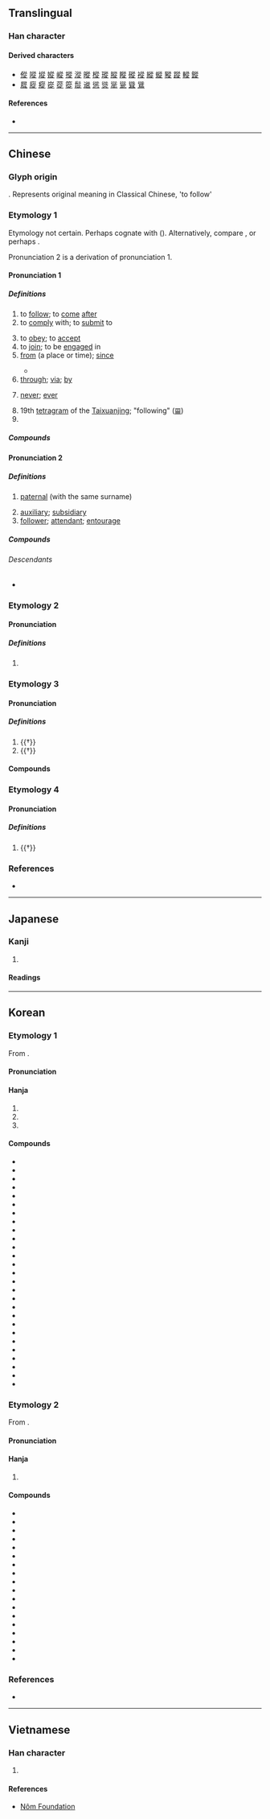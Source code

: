 {{also|从|従}}
{{character info}}
==Translingual==
{{Han simplified forms|從|従|从}}

===Han character===
{{Han char|rn=60|rad=彳|as=08|sn=11|four=28281|canj=HOOOO|ids=⿰彳⿱从龰}}

====Derived characters====
* [[傱]] [[㗰]] [[㙡]] [[㜡]] [[嵷]] [[摐]] [[漎]] [[暰]] [[樅]] [[瑽]] [[䐫]] [[瞛]] [[磫]] [[䙕]] [[縱]] [[䗥]] [[豵]] [[蹤]] [[䡮]] [[鏦]]
* [[㞞]] [[㢔]] [[瘲]] [[嵸]] [[蓯]] [[篵]] [[䰌]] [[䢨]] [[慫]] [[熧]] [[㹐]] [[㼻]] [[聳]] [[䳷]]

====References====
* {{Han ref|kx=0368.180|dkj=10152|dj=0692.140|hdz=20829.120|uh=5F9E|ud=24478|bh=B171|bd=45425}}

----

==Chinese==
{{zh-forms|s=从|alt=从,𠚪,従,𬽡}}

===Glyph origin===
{{Han etym}}
{{Han compound|辵|从|t1=walk|t2=follow|ls=ic}}. Represents original meaning in Classical Chinese, 'to follow'

===Etymology 1===
Etymology not certain. Perhaps cognate with {{cog|bo|རྫོང་བ||to dispatch; to dismiss}} ({{zh-ref|Schuessler, 2007}}). Alternatively, compare {{cog|bo|སྟོངས་པ||to accompany}}, or perhaps {{och-l|送|to escort; to send}}.

Pronunciation 2 is a derivation of pronunciation 1.

====Pronunciation 1====
{{zh-pron
|m=cóng
|m-s=cong2
|dg=цун1
|c=cung4
|c-t=
|g=
|h=pfs=chhiùng
|j=cung1
|mb=
|md=cṳ̀ng
|mn=tw,xm,zz:chêng/chn̂g/chiông
|mn_note=chêng, chn̂g - vernacular, chiông - literary
|mn-t=cong5
|w=3zon
|x=zong2
|mc=1
|oc=1,2
|ma=y
|cat=v,prep,adv,n,pn
}}

=====Definitions=====
{{zh-hanzi}}

# to [[follow]]; to [[come]] [[after]]
# to [[comply]] with; to [[submit]] to
#: {{zh-x|差點 就 從 了 他 了！|(I) nearly '''gave in''' to him (and became his girlfriend). {{q|slang}}}}
# to [[obey]]; to [[accept]]
# to [[join]]; to be [[engage]]d in
# [[from]] (a place or time); [[since]]
#: {{zh-x|他 從 中國 來。|He comes '''from''' China.}}
#: {{zh-x|你 是 從 哪 個 國家 來 的？|Where are you '''from'''? (Which country are you '''from'''?)}}
#: {{zh-x|我們 只 能 從 我們 的 錯誤 中 學習。|We can learn only '''from''' our mistakes.}}
#: {{zh-x|我 每 天 都 從 郵局 經過。|I go '''past''' the post-office every day.}}
#: {{zh-x|這 家 店 從 早上 9 點 開 到 晚上 6 點。|This shop is open '''from''' 9 a.m. to 6 p.m.}}
#: {{zh-x|我們 從 小學 三 年級 就是 朋友 了。|We have been friends '''since''' the third grade.}}
#* {{zh-x|賣：出 物 貨 也。從 出 從 買。|{{l|zh|賣}}: To put something out and sell it. Derived from {{l|zh|出}} and {{l|zh|買}}.|ref=Shuowen}}
# [[through]]; [[via]]; [[by]]
#: {{zh-x|一 陣 清風 從 窗口 吹 來。|A cool breeze came in '''through''' the window.}}
# {{lb|zh|followed by negative}} [[never]]; [[ever]]
#: {{zh-x|我 以前 '''從沒''' 見 過 她。|I have '''never''' seen her before}}
#: {{zh-x|我 '''從不''' 違約。|I '''never''' break my promise.}}
# 19th [[tetragram]] of the [[Taixuanjing]]; "following" ([[𝌘]])
# {{surname|zh}}

=====Compounds=====
{{zh-der|從業人員|力不從願|從先|從未|從頭|屈己從人|惟命是從|奉從|從井救人|事從|三從|各從其志|從頭到腳|從嚴|允從|品從|一從|從長計議|從流|從中作梗|從諫如流|何去何從|名從主人|便宜從事|從良|從頭至尾|從古至今|從人|從坐|悲從中來|善善從長|從格|從政|從一以終|何從|從此|從屬|惡惡從短|從而|從輕發落|不從|從新|喜從天降|從天而下|從龍|從風|從頭到尾|從速|從軍|從缺|從簡|從祀|從權|從業員|從打|從戎|從心所欲|從影|從師|從小|從寬發落|從寬|從嫁|從始至終|從天而降|從善若流|從商|從吉|從前|從初|從公|從優|從價稅|從俗|從來|從何說起|從令如流|從今以後|從一而終|一切從簡|弭從|屈從|信從|從命|從善如流|從實招來|寧死不從|從頭再來|從事|奴從|從風而靡|廣德從橋|夫死從子|天下從風|三從四德|從中斡旋|密勿從事|唯命是從|唯利是從|四德三從|冒昧從事|去邪從正|從俗就簡|天從人願|力不從心|不敢從命|先從隗始|依從|投筆從戎|景從|朋從|枵腹從公|應天從民|應天從人|無從下手|禍從口出|應天從物|打從|服從|禍從天降|捨己從人|省煩從簡|相類相從|相從|改過從善|無從|病從口入|河伯從事|改惡從善|景從雲合|抵死不從|擇善而從|無所適從|溯流從源|棄邪從正|盲從|木蘭從軍|斷難從命|曲從|景從雲集|文從字順|改過從新|言從計行|風行草從|順從|風從響應|過從|言行計從|軍法從事|自從|言聽行從|舍正從邪|隔從|負笈從師|賓從|面從|苟容曲從|適從|馬虎從事|道近易從|風從|靡然從風|笑罵從汝|非類相從|青州從事|聽從|降心相從|阿意曲從|草偃風從|遵從|言聽計從|跟從|過從甚密|資從|言從計納|舍短從長|舍己從人}}

====Pronunciation 2====
{{zh-pron
|m=cóng,zòng,2nb=Taiwan
|c=zung6
|h=
|mn=chiōng
|w=
|mc=3
|oc=3
|ma=y
|cat=n,a
}}

=====Definitions=====
{{zh-hanzi}}

# {{lb|zh|of relatives}} [[paternal]] (with the same surname)
#: {{zh-x|從兄|paternal male cousin elder than oneself with the same surname}}
# [[auxiliary]]; [[subsidiary]]
# [[follower]]; [[attendant]]; [[entourage]]

=====Compounds=====
{{zh-der|fold=1|不分主從|從父|從子|從吏|儀從|主從架構|僕從|傔從|從犯|從母|從官|從兄弟|從伯|嬪從|侍從|從者|從弟|從法|從罰|從兄|從刑|其從如雲|從女|主從|扈從|祗從|欲不可從|輕車簡從|雞尸牛從|脅從|輕裝簡從|衛從|義從|隨從|騎從|輿從|首從|賢從|群從|部從|騶從|護從}}

======Descendants======
* {{desc|ko|종|t=servant; slave|bor=1}}

===Etymology 2===

====Pronunciation====
{{zh-pron
|m=cóng,cōng,2nb=Taiwan
|c=sung1,cung1
|h=
|mn=chhiong
|mn_note=literary reading
|w=1tshon
|mc=2
|oc=n,1
|ma=y
|cat=
}}

=====Definitions=====
{{zh-hanzi}}

# {{zh-only used in|從容|[[calm]]; [[at ease]]}}

===Etymology 3===
====Pronunciation====
{{zh-pron
|m=zòng,zōng,2nb=Taiwan
|c=zung1,zung3
|h=
|mn=chiong/chhiòng
|w=
|mc=
|oc=2,n
|ma=
|cat=a,v
}}

=====Definitions=====
{{zh-hanzi}}

# {{†}} {{zh-alt-form|縱|[[straight]]; [[vertical]]}}
# {{†}} {{zh-alt-form|縱|to [[give]] [[free]] [[reign]] to}}

====Compounds====
{{zh-der|fold=1|合從|從衡|從約|約從}}

===Etymology 4===

====Pronunciation====
{{zh-pron
|m=zōng
|c=zung1
|h=
|mn=chiong
|w=
|mc=
|oc=
|ma=
|cat=
}}

=====Definitions=====
{{zh-hanzi}}

# {{†}} {{zh-alt-form|蹤}}

===References===
* {{R:yue:Hanzi}}

{{zh-cat|Beginning}}

----

==Japanese==
{{ja-kanji forms|従|從}}

===Kanji===
{{ja-kanji|grade=|rs=彳08|shin=従}}

# {{rfdef|ja|sort=彳08}}

====Readings====
{{ja-readings
|goon=しゅ, じゅ, じゅう
|kanon=しょう
|kanyoon=じゅう
|kun=したが-う, したが-える, より
}}

----

==Korean==

===Etymology 1===
From {{der|ko|ltc|sort=종|-}} {{ltc-l|從|id=1}}.
{{hanja-ety
|dk={{hanja-dongguk|쬬ᇰ|ccyòng}}
|m={{hanja-sinjeung|죵|cyong}}
|mh=[[좇다|조ᄎᆞᆯ]] 죵
|em={{hanja-juhae|죵|cyong}}
|emun=[[좇다|조ᄎᆞᆯ]] 죵
}}
====Pronunciation====
{{ko-hanja-pron|종}}

====Hanja====
{{ko-hanja-search}}
{{ko-hanja|좇다|좇을|종}}

# {{hanja form of|종|to [[follow]]; to [[pursue]]}}
# {{hanja form of|종|to [[obey]]; to [[comply]]}}
# {{hanja form of|종|[[from]]; [[since]]}}

====Compounds====
{{der-top3|Compounds}}
* {{ko-l|종전|從前}}
* {{ko-l|종사|從事}}
* {{ko-l|복종|服從}}
* {{ko-l|순종|順從}}
* {{ko-l|시종|侍從}}
* {{ko-l|추종|追從}}
* {{ko-l|종속|從屬}}
* {{ko-l|종자|從者}}
* {{ko-l|주종|主從}}
* {{ko-l|맹종|盲從}}
* {{ko-l|종군|從軍}}
* {{ko-l|상종|相從}}
* {{ko-l|종물|從物}}
* {{ko-l|곡종|曲從}}
* {{ko-l|부종|不從}}
* {{ko-l|자종|自從}}
* {{ko-l|후종|後從}}
* {{ko-l|호종|護從}}
* {{ko-l|종래|從來}}
* {{ko-l|부종|附從}}
* {{ko-l|종량|從量}}
* {{ko-l|종신|從臣}}
* {{ko-l|종관|從官}}
* {{ko-l|종국|從國}}
* {{ko-l|종위|從違}}
* {{ko-l|종졸|從卒}}
* {{ko-l|합종|合從}}
{{der-bottom}}

===Etymology 2===
From {{der|ko|ltc|sort=종|-}} {{ltc-l|從|id=3}}.
{{hanja-ety
|dk={{hanja-dongguk|쬬ᇰ〮|ccyóng}}
|em={{hanja-juhae|죵|cyong}}
|emun=결ᄂᆡ 죵
}}
====Pronunciation====
{{ko-hanja-pron|종|l=y}}

====Hanja====
{{ko-hanja|종}}

# {{hanja form of|종|{{n-g|prefix indicating [[cousinhood]]}}}}
#: {{syn|ko|堂|tr={{m|ko|당}}}}

====Compounds====
{{der-top3|Compounds}}
* {{ko-l|고종|姑從}}
* {{ko-l|이종|姨從}}
* {{ko-l|사종|四從}}
* {{ko-l|외종|外從}}
* {{ko-l|내종|內從}}
* {{ko-l|재종|再從}}
* {{ko-l|종고|從姑}}
* {{ko-l|종매|從妹}}
* {{ko-l|종백|從伯}}
* {{ko-l|종손|從孫}}
* {{ko-l|종수|從嫂}}
* {{ko-l|종숙|從叔}}
* {{ko-l|종자|從子}}
* {{ko-l|종자|從姊}}
* {{ko-l|종제|從弟}}
* {{ko-l|종조|從祖}}
* {{ko-l|종질|從姪}}
* {{ko-l|종형|從兄}}
{{der-bottom}}

===References===
* {{R:hanjadoc|3271}}

----

==Vietnamese==

===Han character===
{{vi-readings|reading=tòng, tùng, thủng, tuồng, thong, thung, thùng, tồng, tụng|rs=彳08}}

# {{rfdef|vi|sort=彳08}}

====References====
* [http://nomfoundation.org/common/nom_details.php?codepoint=5f9e Nôm Foundation]